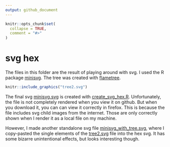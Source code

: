 ```yaml
---
output: github_document
---
```


<!-- README.md is generated from README.Rmd. Please edit that file -->

```r
knitr::opts_chunk$set(
  collapse = TRUE,
  comment = "#>"
)
```

# svg hex

The files in this folder are the result of playing around with svg. I used the R
package [minisvg](https://github.com/coolbutuseless/minisvg/). The tree was
created with [flametree](https://github.com/djnavarro/flametree).

```r
knitr::include_graphics("tree2.svg")
```

The final svg [minisvg.svg](minisvg.svg) is created with
[create_svg_hex.R](create_svg_hex.R). Unfortunately, the file is not completely
rendered when you view it on github. But when you download it, you can can view
it correctly in firefox. This is because the file includes svg child images from the
internet. Those are only correctly shown when I render it as a local file on 
my machine. 

However, I made another standalone svg file
[minisvg_with_tree.svg](minisvg_with_tree.svg), where I copy-pasted the single
elements of the [tree2.svg](tree2.svg) file into the hex svg. It has some
bizarre unintentional effects, but looks interesting though. 


